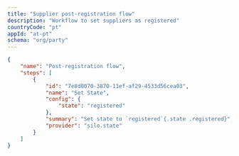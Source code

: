 ```yaml
---
title: "Supplier post-registration flow"
description: "Workflow to set suppliers as registered"
countryCode: "pt"
appId: "at-pt"
schema: "org/party"
---
```



```json
{
    "name": "Post-registration flow",
    "steps": [
        {
            "id": "7e8d8070-3870-11ef-af29-4533d56cea03",
            "name": "Set State",
            "config": {
                "state": "registered"
            },
            "summary": "Set state to `registered`{.state .registered}",
            "provider": "silo.state"
        }
    ]
}
```